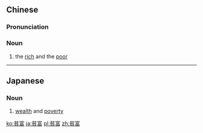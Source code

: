 {{also|贫富}}
==Chinese==
{{zh-forms|s=贫富}}

===Pronunciation===
{{zh-pron
|m=pínfù
|c=pan4 fu3
|h=pfs=phìn-fu
|cat=n
}}

===Noun===
{{zh-noun}}

# the [[rich]] and the [[poor]]
#: {{zh-x|貧富 差距|the gap between '''the rich and the poor'''}}
#: {{zh-x|貧富 分化|polarisation of '''the rich and the poor'''}}

{{zh-cat|Antonymous}}

----

==Japanese==
{{ja-kanjitab|ひん|ふ|k2=ぷ|yomi=on}}

===Noun===
{{ja-noun|ひんぷ}}

# [[wealth]] and [[poverty]]
#: {{ja-usex|貧富の差|ひんぷ の さ|the gap between rich and poor}}

[[ko:貧富]]
[[ja:貧富]]
[[pl:貧富]]
[[zh:貧富]]